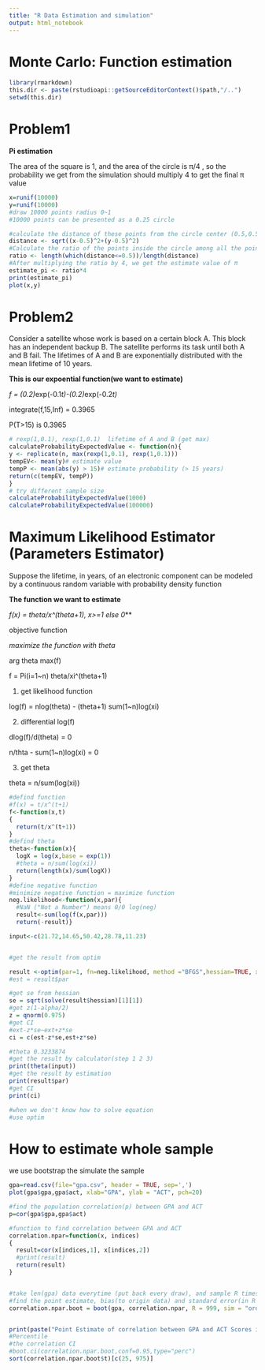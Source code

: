 ---
title: "R Data Estimation and simulation"
output: html_notebook
---
# Monte Carlo: Function estimation
```{r}
library(rmarkdown)
this.dir <- paste(rstudioapi::getSourceEditorContext()$path,"/..")
setwd(this.dir)

```

# Problem1
**Pi estimation**

The area of the square is 1, and the area of the circle is π/4 , so the probability we get from the simulation should multiply 4 to get the final π value
```{r}
x=runif(10000)
y=runif(10000)
#draw 10000 points radius 0~1
#10000 points can be presented as a 0.25 circle

#calculate the distance of these points from the circle center (0.5,0.5)
distance <- sqrt((x-0.5)^2+(y-0.5)^2)
#Calculate the ratio of the points inside the circle among all the points
ratio <- length(which(distance<=0.5))/length(distance)
#After multiplying the ratio by 4, we get the estimate value of π
estimate_pi <- ratio*4
print(estimate_pi)
plot(x,y)

```
# Problem2
Consider a satellite whose work is based on a certain block A. This block has an independent
backup B. The satellite performs its task until both A and B fail. The lifetimes of A and B
are exponentially distributed with the mean lifetime of 10 years.

**This is our expoential function(we want to estimate)**

*f = (0.2)*exp(-0.1*t)-(0.2)*exp(-0.2*t)*

 integrate(f,15,Inf) = 0.3965
 
 P(T>15) is 0.3965



```{r}
# rexp(1,0.1), rexp(1,0.1)  lifetime of A and B (get max)
calculateProbabilityExpectedValue <- function(n){
y <- replicate(n, max(rexp(1,0.1), rexp(1,0.1)))
tempEV<- mean(y)# estimate value
tempP <- mean(abs(y) > 15)# estimate probability (> 15 years)
return(c(tempEV, tempP))
}
# try different sample size
calculateProbabilityExpectedValue(1000)
calculateProbabilityExpectedValue(100000)

```
# Maximum Likelihood Estimator (Parameters Estimator)
Suppose the lifetime, in years, of an electronic component can be modeled by a continuous
random variable with probability density function

**The function we want to estimate**

*f(x) = theta/x^(theta+1), x>=1 else 0***

objective function

*maximize the function with theta*

arg theta max(f)

f = Pi(i=1~n) theta/xi^(theta+1)

1. get likelihood function

log(f) = nlog(theta) - (theta+1) sum(1~n)log(xi)

2. differential log(f)

dlog(f)/d(theta) = 0

n/thta - sum(1~n)log(xi) = 0

3. get theta

theta = n/sum(log(xi))

```{r message=FALSE, warning=FALSE, paged.print=TRUE}
#defind function
#f(x) = t/x^(t+1)
f<-function(x,t)
{ 
  return(t/x^(t+1))
}
#defind theta
theta<-function(x){
  logX = log(x,base = exp(1))
  #theta = n/sum(log(xi))
  return(length(x)/sum(logX))
}
#define negative function
#minimize negative function = maximize function
neg.likelihood<-function(x,par){
  #NaN ("Not a Number") means 0/0 log(neg)
  result<-sum(log(f(x,par)))
  return(-result)}

input<-c(21.72,14.65,50.42,28.78,11.23)


#get the result from optim 

result <-optim(par=1, fn=neg.likelihood, method ="BFGS",hessian=TRUE, x=input)
#est = result$par

#get se from hessian
se = sqrt(solve(result$hessian)[1][1])
#get z(1-alpha/2)
z = qnorm(0.975)
#get CI
#ext-z*se~ext+z*se
ci = c(est-z*se,est+z*se)

#theta 0.3233874
#get the result by calculator(step 1 2 3)
print(theta(input))
#get the result by estimation
print(result$par)
#get CI
print(ci)

#when we don't know how to solve equation
#use optim
```


# How to estimate whole sample
we use bootstrap the simulate the sample


```{r}
gpa=read.csv(file="gpa.csv", header = TRUE, sep=',')
plot(gpa$gpa,gpa$act, xlab="GPA", ylab = "ACT", pch=20)

#find the population correlation(p) between GPA and ACT
p=cor(gpa$gpa,gpa$act) 

#function to find correlation between GPA and ACT 
correlation.npar=function(x, indices)
{
  result=cor(x[indices,1], x[indices,2])
  #print(result)
  return(result)
}


#take len(gpa) data everytime (put back every draw), and sample R times(1000)
#find the point estimate, bias(to origin data) and standard error(in R sample)
correlation.npar.boot = boot(gpa, correlation.npar, R = 999, sim = "ordinary", stype = "i")


print(paste("Point Estimate of correlation between GPA and ACT Scores is:", p))
#Percentile
#the correlation CI
#boot.ci(correlation.npar.boot,conf=0.95,type="perc")
sort(correlation.npar.boot$t)[c(25, 975)]

```






